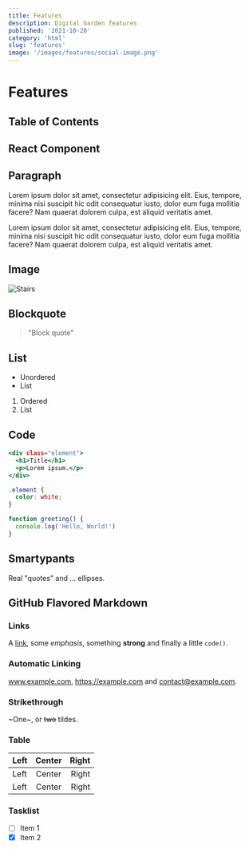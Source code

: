 ```yaml
---
title: Features
description: Digital Garden features
published: '2021-10-20'
category: 'html'
slug: 'features'
image: '/images/features/social-image.png'
---
```



# Features

## Table of Contents

## React Component

<Counter />

## Paragraph

Lorem ipsum dolor sit amet, consectetur adipisicing elit. Eius, tempore, minima nisi suscipit hic odit consequatur iusto, dolor eum fuga mollitia facere? Nam quaerat dolorem culpa, est aliquid veritatis amet.

Lorem ipsum dolor sit amet, consectetur adipisicing elit. Eius, tempore, minima nisi suscipit hic odit consequatur iusto, dolor eum fuga mollitia facere? Nam quaerat dolorem culpa, est aliquid veritatis amet.

## Image

![Stairs](/images/features/stairs.webp)

## Blockquote

> "Block quote"

## List

- Unordered
- List

1. Ordered
2. List

## Code

```html:index.html {2,3} showLineNumbers
<div class="element">
  <h1>Title</h1>
  <p>Lorem ipsum.</p>
</div>
```

```css:style.css showLineNumbers
.element {
  color: white;
}
```

```js:index.js {2} showLineNumbers
function greeting() {
  console.log('Hello, World!')
}
```

## Smartypants

Real "quotes" and ... ellipses.

## GitHub Flavored Markdown

### Links

A [link](https://example.com), some _emphasis_, something **strong** and finally a little `code()`.

### Automatic Linking

www.example.com, https://example.com and contact@example.com.

### Strikethrough

~One~, or ~~two~~ tildes.

### Table

| Left | Center | Right |
| :--- | :----: | ----: |
| Left | Center | Right |
| Left | Center | Right |

### Tasklist

- [ ] Item 1
- [x] Item 2
